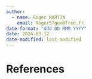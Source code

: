 ```yaml
---
author:
  - name: Roger MARTIN
    email: Roger57que@free.fr
date-format: "ddd DD MMM YYYY"
date: 2024-03-12
date-modified: last-modified
---
```


# References

::: {#refs}
:::
